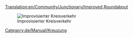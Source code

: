 [[Translation:en/Community/Junctionary/Improved Roundabout]]

{{de/Community/Junctionary/Kreuzungsmenü}}

[[File:en/Community/Junctionary/Improved.Roundabout.png|none|frame|Improvisierter Kreisverkehr]]

{{de/Community/Junctionary/Kreuzungskriterien|Billig|2|0|0|3|0||0|0|1|1|||Ausgefallene Züge blockieren die gesamte Kreuzung.|
*Kann 4 Züge gleichzeitig handhaben.
*Fläche: 9 x 9
}}

[[Category:de/Manual/Kreuzung]]
